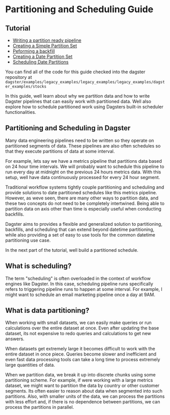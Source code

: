 
<DynamicMetaTags
  title="Partitioning and Scheduling Guide | Dagster"
  description="Dagster is a system for building modern data applications."
/>

# Partitioning and Scheduling Guide

## Tutorial

- [Writing a partition ready pipeline](/learn/guides/partitioning/partition_pipeline)
- [Creating a Simple Partition Set](/learn/guides/partitioning/partition_set)
- [Peforming a backfill](/learn/guides/partitioning/backfill)
- [Creating a Date Partition Set](/learn/guides/partitioning/date_partition_set)
- [Scheduling Date Partitions](/learn/guides/partitioning/schedule_partitions)

You can find all of the code for this guide checked into the dagster
repository at `dagster/examples/legacy_examples/legacy_examples/legacy_examples/dagster_examples/stocks`

In this guide, well learn about why we partition data and how to write
Dagster pipelines that can easily work with partitioned data. Well
also explore how to schedule partitioned work using Dagsters built-in
scheduler functionalities.

## Partitioning and Scheduling in Dagster

Many data engineering pipelines need to be written so they operate on
partitioned segments of data. These pipelines are also often schedules
so that they execute partitions of data at some interval.

For example, lets say we have a metrics pipeline that partitions data
based on 24 hour time intervals. We will probably want to schedule this
pipeline to run every day at midnight on the previous 24 hours metrics
data. With this setup, well have data continuously processed for every
24 hour segment.

Traditional workflow systems tightly couple partitioning and scheduling
and provide solutions to date partitioned schedules like this metrics
pipeline. However, as weve seen, there are many other ways to
partition data, and these two concepts do not need to be completely
intertwined. Being able to partition data on axis other than time is
especially useful when conducting backfills.

Dagster aims to provides a flexible and generalized solution to
partitioning, backfills, and scheduling that can extend beyond datetime
partitioning, while also providing a set of easy to use tools for the
common datetime partitioning use case.

In the next part of the tutorial, well build a partitioned schedule.

## What is scheduling?

The term "scheduling" is often overloaded in the context of workflow
engines like Dagster. In this case, scheduling pipeline runs
specifically refers to triggering pipeline runs to happen at some
interval. For example, I might want to schedule an email marketing
pipeline once a day at 9AM.

## What is data partitioning?

When working with small datasets, we can easily make queries or run
calculations over the entire dataset at once. Even after updating the
base dataset, its not expensive to redo queries and calculations to
get new answers.

When datasets get extremely large it becomes difficult to work with the
entire dataset in once piece. Queries become slower and inefficient and
even fast data processing tools can take a long time to process
extremely large quantities of data.

When we partition data, we break it up into discrete chunks using some
partitioning scheme. For example, if were working with a large metrics
dataset, we might want to partition the data by country or other
customer segments. Its often easier to reason about data when
segmented into such partitions. Also, with smaller units of the data, we
can process the partitions with less effort and, if there is no
dependence between partitions, we can process the partitions in
parallel.
